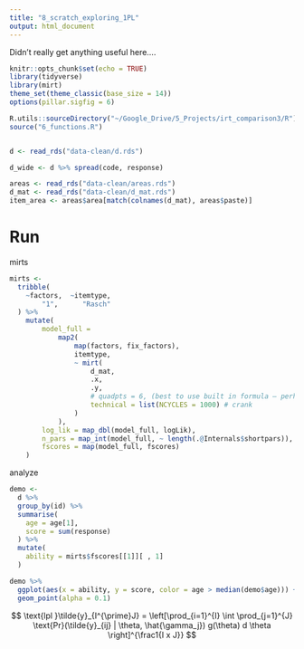 ```yaml
---
title: "8_scratch_exploring_1PL"
output: html_document
---
```


Didn't really get anything useful here....

```r
knitr::opts_chunk$set(echo = TRUE)
library(tidyverse)
library(mirt)
theme_set(theme_classic(base_size = 14))
options(pillar.sigfig = 6)

R.utils::sourceDirectory("~/Google_Drive/5_Projects/irt_comparison3/R")
source("6_functions.R")


d <- read_rds("data-clean/d.rds")

d_wide <- d %>% spread(code, response)

areas <- read_rds("data-clean/areas.rds")
d_mat <- read_rds("data-clean/d_mat.rds")
item_area <- areas$area[match(colnames(d_mat), areas$paste)]
```

# Run

mirts

```r
mirts <- 
  tribble(
    ~factors,  ~itemtype,
        "1",      "Rasch"
  ) %>% 
    mutate(
        model_full =
            map2(
                map(factors, fix_factors),
                itemtype,
                ~ mirt(
                    d_mat,
                    .x, 
                    .y,
                    # quadpts = 6, (best to use built in formula — perhaps?)
                    technical = list(NCYCLES = 1000) # crank
                )
            ),
        log_lik = map_dbl(model_full, logLik),
        n_pars = map_int(model_full, ~ length(.@Internals$shortpars)),
        fscores = map(model_full, fscores)
    )
```

analyze

```r
demo <- 
  d %>%
  group_by(id) %>%
  summarise(
    age = age[1], 
    score = sum(response)
  ) %>% 
  mutate(
    ability = mirts$fscores[[1]][ , 1]
  )

demo %>% 
  ggplot(aes(x = ability, y = score, color = age > median(demo$age))) +
  geom_point(alpha = 0.1)
```


$$
\text{lpl }\tilde{y}_{I^{\prime}J} = \left[\prod_{i=1}^{I}  \int \prod_{j=1}^{J} \text{Pr}(\tilde{y}_{ij} | \theta, \hat{\gamma_j}) g(\theta) d \theta \right]^{\frac1{I x J}}
$$
